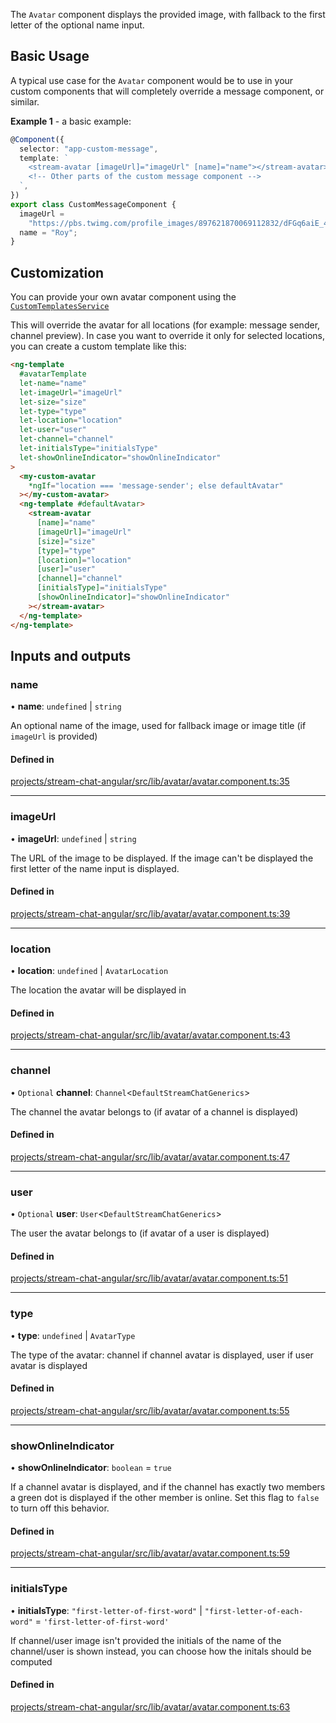The `Avatar` component displays the provided image, with fallback to the first letter of the optional name input.

## Basic Usage

A typical use case for the `Avatar` component would be to use in your custom components that will completely override a message component, or similar.

**Example 1** - a basic example:

```typescript
@Component({
  selector: "app-custom-message",
  template: `
    <stream-avatar [imageUrl]="imageUrl" [name]="name"></stream-avatar>
    <!-- Other parts of the custom message component -->
  `,
})
export class CustomMessageComponent {
  imageUrl =
    "https://pbs.twimg.com/profile_images/897621870069112832/dFGq6aiE_400x400.jpg";
  name = "Roy";
}
```

## Customization

You can provide your own avatar component using the [`CustomTemplatesService`](../services/CustomTemplatesService/#avatartemplate)

This will override the avatar for all locations (for example: message sender, channel preview). In case you want to override it only for selected locations, you can create a custom template like this:

```html
<ng-template
  #avatarTemplate
  let-name="name"
  let-imageUrl="imageUrl"
  let-size="size"
  let-type="type"
  let-location="location"
  let-user="user"
  let-channel="channel"
  let-initialsType="initialsType"
  let-showOnlineIndicator="showOnlineIndicator"
>
  <my-custom-avatar
    *ngIf="location === 'message-sender'; else defaultAvatar"
  ></my-custom-avatar>
  <ng-template #defaultAvatar>
    <stream-avatar
      [name]="name"
      [imageUrl]="imageUrl"
      [size]="size"
      [type]="type"
      [location]="location"
      [user]="user"
      [channel]="channel"
      [initialsType]="initialsType"
      [showOnlineIndicator]="showOnlineIndicator"
    ></stream-avatar>
  </ng-template>
</ng-template>
```

[//]: # "Start of generated content"
## Inputs and outputs 


### name

• **name**: `undefined` \| `string`

An optional name of the image, used for fallback image or image title (if `imageUrl` is provided)

#### Defined in

[projects/stream-chat-angular/src/lib/avatar/avatar.component.ts:35](https://github.com/GetStream/stream-chat-angular/blob/7d91db47ed9f59c3680f40cbfee3a35bdb11e3e4/projects/stream-chat-angular/src/lib/avatar/avatar.component.ts#L35)

___

### imageUrl

• **imageUrl**: `undefined` \| `string`

The URL of the image to be displayed. If the image can't be displayed the first letter of the name input is displayed.

#### Defined in

[projects/stream-chat-angular/src/lib/avatar/avatar.component.ts:39](https://github.com/GetStream/stream-chat-angular/blob/7d91db47ed9f59c3680f40cbfee3a35bdb11e3e4/projects/stream-chat-angular/src/lib/avatar/avatar.component.ts#L39)

___

### location

• **location**: `undefined` \| `AvatarLocation`

The location the avatar will be displayed in

#### Defined in

[projects/stream-chat-angular/src/lib/avatar/avatar.component.ts:43](https://github.com/GetStream/stream-chat-angular/blob/7d91db47ed9f59c3680f40cbfee3a35bdb11e3e4/projects/stream-chat-angular/src/lib/avatar/avatar.component.ts#L43)

___

### channel

• `Optional` **channel**: `Channel`\<`DefaultStreamChatGenerics`\>

The channel the avatar belongs to (if avatar of a channel is displayed)

#### Defined in

[projects/stream-chat-angular/src/lib/avatar/avatar.component.ts:47](https://github.com/GetStream/stream-chat-angular/blob/7d91db47ed9f59c3680f40cbfee3a35bdb11e3e4/projects/stream-chat-angular/src/lib/avatar/avatar.component.ts#L47)

___

### user

• `Optional` **user**: `User`\<`DefaultStreamChatGenerics`\>

The user the avatar belongs to (if avatar of a user is displayed)

#### Defined in

[projects/stream-chat-angular/src/lib/avatar/avatar.component.ts:51](https://github.com/GetStream/stream-chat-angular/blob/7d91db47ed9f59c3680f40cbfee3a35bdb11e3e4/projects/stream-chat-angular/src/lib/avatar/avatar.component.ts#L51)

___

### type

• **type**: `undefined` \| `AvatarType`

The type of the avatar: channel if channel avatar is displayed, user if user avatar is displayed

#### Defined in

[projects/stream-chat-angular/src/lib/avatar/avatar.component.ts:55](https://github.com/GetStream/stream-chat-angular/blob/7d91db47ed9f59c3680f40cbfee3a35bdb11e3e4/projects/stream-chat-angular/src/lib/avatar/avatar.component.ts#L55)

___

### showOnlineIndicator

• **showOnlineIndicator**: `boolean` = `true`

If a channel avatar is displayed, and if the channel has exactly two members a green dot is displayed if the other member is online. Set this flag to `false` to turn off this behavior.

#### Defined in

[projects/stream-chat-angular/src/lib/avatar/avatar.component.ts:59](https://github.com/GetStream/stream-chat-angular/blob/7d91db47ed9f59c3680f40cbfee3a35bdb11e3e4/projects/stream-chat-angular/src/lib/avatar/avatar.component.ts#L59)

___

### initialsType

• **initialsType**: ``"first-letter-of-first-word"`` \| ``"first-letter-of-each-word"`` = `'first-letter-of-first-word'`

If channel/user image isn't provided the initials of the name of the channel/user is shown instead, you can choose how the initals should be computed

#### Defined in

[projects/stream-chat-angular/src/lib/avatar/avatar.component.ts:63](https://github.com/GetStream/stream-chat-angular/blob/7d91db47ed9f59c3680f40cbfee3a35bdb11e3e4/projects/stream-chat-angular/src/lib/avatar/avatar.component.ts#L63)

[//]: # "End of generated content"
